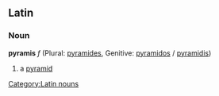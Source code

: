 ==Latin==
===Noun===
'''pyramis''' ''f'' (Plural: [[pyramides]], Genitive: [[pyramidos]] / [[pyramidis]])

#a [[pyramid]]

[[Category:Latin nouns]]